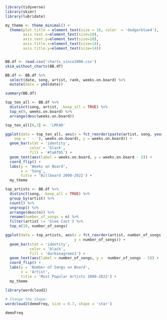 
```r
library(tidyverse)
library(skimr)
library(lubridate)

my_theme <- theme_minimal() +
  theme(plot.title = element_text(size = 16, color  = 'dodgerblue4'),
        axis.text.x=element_text(size=10),
        axis.text.y=element_text(size=10),
        axis.title.x=element_text(size=14),
        axis.title.y=element_text(size=14))


BB.df <- read.csv('charts_since2000.csv')
skim_without_charts(BB.df)
```

```r
BB.df <- BB.df %>% 
  select(date, song, artist, rank, weeks.on.board) %>% 
  mutate(date = ymd(date)) 

summary(BB.df)
```


```r
top_ten_all <- BB.df %>% 
  distinct(song, artist, .keep_all = TRUE) %>% 
  top_n(9, weeks.on.board) %>% 
  arrange(desc(weeks.on.board)) 

top_ten_all[6,3] <- 'LMFAO'

ggplot(data = top_ten_all, aes(x = fct_reorder(paste(artist, song, year(date), 
    sep = ' - '), weeks.on.board), y = weeks.on.board)) + 
  geom_bar(stat = 'identity', 
           color = 'black', 
           fill = '#fa8f95') + 
  geom_text(aes(label = weeks.on.board, y = weeks.on.board - 5)) + 
  coord_flip() + 
  labs(y = 'Weeks on Board', 
       x = 'Song',
       title = 'Billboard 2000-2022') +
  my_theme 
```

```r
top_artists <- BB.df %>% 
  distinct(song, .keep_all = TRUE) %>% 
  group_by(artist) %>% 
  count() %>% 
  ungroup() %>% 
  arrange(desc(n)) %>% 
  rename(number_of_songs = n) %>% 
  filter(artist != 'Glee Cast') %>%
  top_n(10, number_of_songs)

ggplot(data = top_artists, aes(x = fct_reorder(artist, number_of_songs), 
                               y = number_of_songs)) + 
  geom_bar(stat = 'identity',
           color = 'black',
           fill = 'darkseagreen1') +
  geom_text(aes(label = number_of_songs, y =  number_of_songs - 5)) + 
  coord_flip() + 
  labs(y = 'Number of Songs on Board',
       x = 'Artist',
       title = 'Most Popular Artists 2000-2022') +
  my_theme
```

```r
library(wordcloud2) 
 
# Change the shape:
wordcloud2(demoFreq, size = 0.7, shape = 'star')
```


```r
demoFreq
```

<!-- ```{r} -->

<!-- number_of_songs_per_artist <- ggplot( -->
<!--   data = top_artist_all_year, -->
<!--   mapping = aes(rank, group = artist,  -->
<!--                 color = as.factor(artist), fill = as.factor(artist)) -->
<!--   ) + -->
<!--   geom_tile(mapping = aes(y = number_of_songs/2, height = number_of_songs), show.legend = FALSE, alpha = 0.7) +  -->
<!--   geom_text(aes(y = 0, label = paste(artist, " ")), vjust = 0.2, hjust = 1, size = 8)  + -->
<!--   coord_flip(clip = "off", expand = FALSE) + -->
<!--   scale_y_continuous(labels = scales::comma) + -->
<!--   scale_x_reverse() + -->
<!--   scale_color_viridis_d() +  -->
<!--   #scale_size(range = c(2, 12)) +  -->
<!--   labs(x = "number_of_songs", y = "artist") + -->
<!--   guides(color = "none", fill = "none") + -->
<!--   theme(axis.line=element_blank(), -->
<!--         axis.text.x=element_blank(), -->
<!--         axis.text.y=element_blank(), -->
<!--         axis.ticks=element_blank(), -->
<!--         axis.title.x=element_blank(), -->
<!--         axis.title.y=element_blank(), -->
<!--         legend.position="none", -->
<!--         panel.background=element_blank(), -->
<!--         panel.border=element_blank(), -->
<!--         panel.grid.major=element_blank(), -->
<!--         panel.grid.minor=element_blank(), -->
<!--         panel.grid.major.x = element_line( size=.1, color="grey" ), -->
<!--         panel.grid.minor.x = element_line( size=.1, color="grey" ), -->
<!--         plot.title=element_text(size=40, hjust=0.5, face="bold", colour="grey", vjust=-1), -->
<!--         plot.subtitle=element_text(size=25, hjust=0.5, face="italic", color="grey"), -->
<!--         plot.caption = element_text(size=25, hjust=0.5, vjust=1, face="italic", color="grey"), -->
<!--         plot.background=element_blank(), -->
<!--         plot.margin = margin(2,2, 2, 13, "cm")) #top, rigth, bottom, left -->



<!-- anim <- number_of_songs_per_artist + transition_states(year, transition_length = 4, state_length = 1) + -->
<!--   view_follow(fixed_x = TRUE) + -->
<!--   labs(title = 'Number of Songs on Billboards in year {closest_state}', -->
<!--        subtitle  =  "Top 10 Artist", -->
<!--        caption  = "Total Number of Songs") -->

<!-- animate(anim, 1000, fps = 20,  width = 1200, height = 1000, -->
<!--         renderer = gifski_renderer("artist_songs.gif")) -->


<!-- ``` -->


